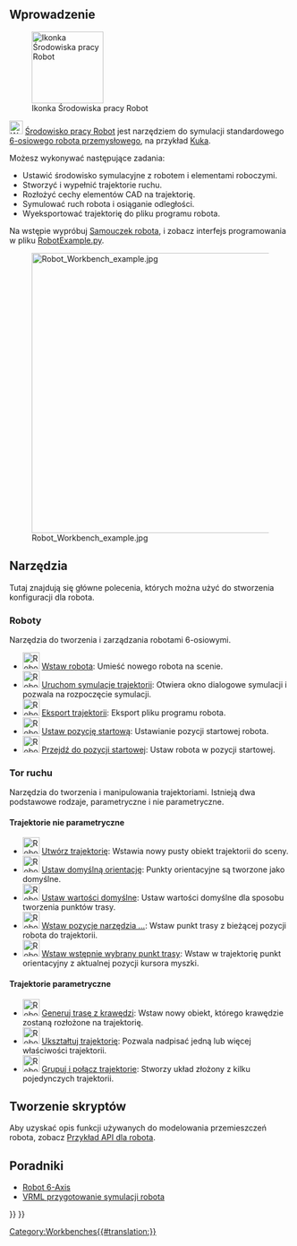 <languages/>

{{Docnav/pl
|[[Reverse_Engineering_Workbench/pl|środowisko pracy Reverse Engineering]]
|[[Sketcher_Workbench/pl|środowisko pracy Sketcher]]
|IconL=Workbench_Reverse_Engineering.svg
|IconR=Workbench_Sketcher.svg
}}

{{VeryImportantMessage|Od wersji 1.1 to środowisko pracy jest domyślnie wyłączone. Zobacz stronę [[Workbenches/pl#Aktualne|Środowiska pracy]].}}

{{VeryImportantMessage|Środowisko pracy FreeCAD Robot nie jest utrzymywane. Jeśli masz doświadczenie w tym temacie i jesteś zainteresowany jego utrzymaniem, poinformuj o swoich zamiarach w sekcji dla deweloperów na [https://forum.freecad.org forum FreeCAD].

Powodem, dla którego ten warsztat jest nadal w głównym kodzie źródłowym jest to, że jest on zaprogramowany w C++. Jeśli mógłby być zaprogramowany w Pythonie, to można by utworzyć [[external_workbenches|zewnętrzne środowisko]] i mógłby być przeniesiony do osobnego repozytorium.
}}

<span id="Introduction"></span>
==Wprowadzenie==

[[Image:Workbench_Robot.svg|thumb|128px|Ikonka Środowiska pracy Robot]]

[[Image:Workbench_Robot.svg|24px]] [[Robot_Workbench|Środowisko pracy Robot]] jest narzędziem do symulacji standardowego [[Robot_6-Axis|6-osiowego robota przemysłowego]], na przykład [http://kuka.com/ Kuka].

Możesz wykonywać następujące zadania:
* Ustawić środowisko symulacyjne z robotem i elementami roboczymi.
* Stworzyć i wypełnić trajektorie ruchu.
* Rozłożyć cechy elementów CAD na trajektorię.
* Symulować ruch robota i osiąganie odległości.
* Wyeksportować trajektorię do pliku programu robota.

Na wstępie wypróbuj [[Robot_tutorial|Samouczek robota]], i zobacz interfejs programowania w pliku [https://github.com/FreeCAD/FreeCAD_sf_master/blob/master/src/Mod/Robot/RobotExample.py RobotExample.py].

{{TOCright}}
[[Image:Robot_Workbench_example.jpg|500px]]

==Narzędzia==
Tutaj znajdują się główne polecenia, których można użyć do stworzenia konfiguracji dla robota. 

===Roboty===
Narzędzia do tworzenia i zarządzania robotami 6-osiowymi.

* [[Image:Robot_CreateRobot.svg|30px]] [[Robot_CreateRobot/pl|Wstaw robota]]: Umieść nowego robota na scenie.
* [[Image:Robot_Simulate.svg|30px]] [[Robot_Simulate/pl|Uruchom symulacje trajektorii]]: Otwiera okno dialogowe symulacji i pozwala na rozpoczęcie symulacji.
* [[Image:Robot_Export.svg|30px]] [[Robot_Export/pl|Eksport trajektorii]]: Eksport pliku programu robota.
* [[Image:Robot_SetHomePos.svg|30px]] [[Robot_SetHomePos/pl|Ustaw pozycję startową]]: Ustawianie pozycji startowej robota.
* [[Image:Robot_RestoreHomePos.svg|30px]] [[Robot_RestoreHomePos/pl|Przejdź do pozycji startowej]]: Ustaw robota w pozycji startowej.

===Tor ruchu===
Narzędzia do tworzenia i manipulowania trajektoriami. Istnieją dwa podstawowe rodzaje, parametryczne i nie parametryczne.

====Trajektorie nie parametryczne====
* [[Image:Robot_CreateTrajectory.svg|30px]] [[Robot_CreateTrajectory/pl|Utwórz trajektorię]]: Wstawia nowy pusty obiekt trajektorii do sceny.
* [[Image:Robot_SetDefaultOrientation.svg|30px]] [[Robot_SetDefaultOrientation/pl|Ustaw domyślną orientację]]: Punkty orientacyjne są tworzone jako domyślne.
* [[Image:Robot_SetDefaultValues.svg|30px]] [[Robot_SetDefaultValues/pl|Ustaw wartości domyślne]]: Ustaw wartości domyślne dla sposobu tworzenia punktów trasy.
* [[Image:Robot_InsertWaypoint.svg|30px]] [[Robot_InsertWaypoint/pl|Wstaw pozycje narzędzia ...]]: Wstaw punkt trasy z bieżącej pozycji robota do trajektorii.
* [[Image:Robot_InsertWaypointPre.svg|30px]] [[Robot_InsertWaypointPre/pl|Wstaw wstępnie wybrany punkt trasy]]: Wstaw w trajektorię punkt orientacyjny z aktualnej pozycji kursora myszki.

====Trajektorie parametryczne====
* [[Image:Robot_Edge2Trac.svg|30px]] [[Robot_Edge2Trac/pl|Generuj trasę z krawędzi]]: Wstaw nowy obiekt, którego krawędzie zostaną rozłożone na trajektorię.
* [[Image:Robot_TrajectoryDressUp.svg|30px]] [[Robot_TrajectoryDressUp/pl|Ukształtuj trajektorię]]: Pozwala nadpisać jedną lub więcej właściwości trajektorii.
* [[Image:Robot_TrajectoryCompound.svg|30px]] [[Robot_TrajectoryCompound/pl|Grupuj i połącz trajektorie]]: Stworzy układ złożony z kilku pojedynczych trajektorii.

<span id="Scripting"></span>
==Tworzenie skryptów==

Aby uzyskać opis funkcji używanych do modelowania przemieszczeń robota, zobacz [[Robot_API_example/pl|Przykład API dla robota]].

==Poradniki==
* [[Robot_6-Axis/pl|Robot 6-Axis]]
* [[VRML_Preparation_for_Robot_Simulation/pl|VRML przygotowanie symulacji robota]]


{{Docnav/pl
|[[Reverse_Engineering_Workbench/pl|środowisko pracy Reverse Engineering]]
|[[Sketcher_Workbench/pl|środowisko pracy Sketcher]]
|IconL=Workbench_Reverse_Engineering.svg
|IconR=Workbench_Sketcher.svg
}}

{{Robot Tools navi{{#translation:}}}}
{{Userdocnavi{{#translation:}}}}
[[Category:Workbenches{{#translation:}}]]
